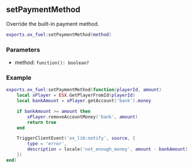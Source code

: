 ## setPaymentMethod

Override the built-in payment method.

```lua
exports.ox_fuel:setPaymentMethod(method)
```

### Parameters

- method: `function(): boolean?`

### Example

```lua
exports.ox_fuel:setPaymentMethod(function(playerId, amount)
    local xPlayer = ESX.GetPlayerFromId(playerId)
    local bankAmount = xPlayer.getAccount('bank').money

    if bankAmount >= amount then
        xPlayer.removeAccountMoney('bank', amount)
        return true
    end

    TriggerClientEvent('ox_lib:notify', source, {
        type = 'error',
        description = locale('not_enough_money', amount - bankAmount)
    })
end)
```
